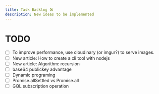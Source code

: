 ```yaml
---
title: Task Backlog 🛠
description: New ideas to be implemented
---
```


# TODO

- [ ] To improve performance, use cloudinary (or imgur?) to serve images.
- [ ] New article: How to create a cli tool with nodejs
- [ ] New article: Algorithm: recursion
- [ ] base64 publickey advantage
- [ ] Dynamic programing
- [ ] Promise.allSettled vs Promise.all
- [ ] GQL subscription operation

